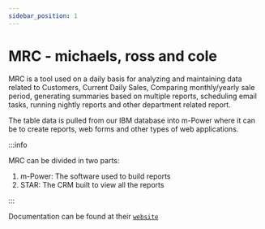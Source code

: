 ```yaml
---
sidebar_position: 1
---
```


# MRC - michaels, ross and cole

MRC is a tool used on a daily basis for analyzing and maintaining data related to Customers, Current Daily Sales, Comparing monthly/yearly sale period, generating summaries based on multiple reports, scheduling email tasks, running nightly reports and other department related report. 

The table data is pulled from our IBM database into m-Power where it can be to create reports, web forms and other types of web applications. 

:::info

MRC can be divided in two parts:

1. m-Power: The software used to build reports
2. STAR: The CRM built to view all the reports

:::

Documentation can be found at their [`website`](https://www.mrc-productivity.com/mrcjava/docs)


